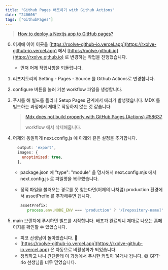 ```yaml
---
title: "Github Pages 배포하기 with Github Actions"
date: "240606"
tags: ["GithubPages"]
---
```


> [How to deploy a Nextjs app to GitHub pages?](https://medium.com/frontendweb/how-to-deploy-a-nextjs-app-to-github-pages-1de4f6ed762e)

0. 어제에 이어 이곳을 [https://rxolve-github-io.vercel.app](https://rxolve-github-io.vercel.app) 에서 [https://rxolve.github.io](https://rxolve.github.io) 로 변경하는 작업을 진행했습니다.
   - 먼저 어제 작업사항을 되돌립니다.
1. 리포지토리의 Setting - Pages - Source 를 Github Actions로 변경합니다.
2. configure 버튼을 눌러 기본 workflow 파일을 생성합니다.
3. 푸시를 해 빌드를 돌리니 Setup Pages 단계에서 에러가 발생했습니다. MDX 를 빌드하는 과정에서 제대로 작동하지 않는 것 같습니다.
   > [Mdx does not build properly with GitHub Pages (Actions) #58637](https://github.com/vercel/next.js/issues/58637)
   >
   > workflow 에서 삭제해줍니다.
4. 어제와 동일하게 next.config.js 에 아래와 같은 설정을 추가합니다.

   ```javascript
     output: 'export',
     images: {
       unoptimized: true,
     },

   ```

   - package.json 에 "type": "module" 을 명시해서 next.config.mjs 에서 next.config.js 로 파일명을 복구했습니다.
   - 정적 파일을 불러오는 경로를 못 찾는다면(어제의 나처럼) production 환경에서 assetPrefix 를 추가해주면 됩니다.

     ```javascript
     assetPrefix:
        process.env.NODE_ENV === 'production' ? '/[repository-name]' : '',
     ```

5. main 브랜치에 푸시하면 빌드를 시작합니다. 배포가 완료되니 제대로 나오는 홈페이지를 확인할 수 있었습니다.
   - 피코 선생님이 돌아왔습니다. 🎉
   - [https://rxolve-github-io.vercel.app](https://rxolve-github-io.vercel.app) 은 자동으로 비활성화가 되었습니다.
   - 정리하고 나니 간단한데 이 과정에서 푸시한 커밋이 14개나 됩니다. 😅 GPT-4o 선생님을 너무 믿었습니다.
